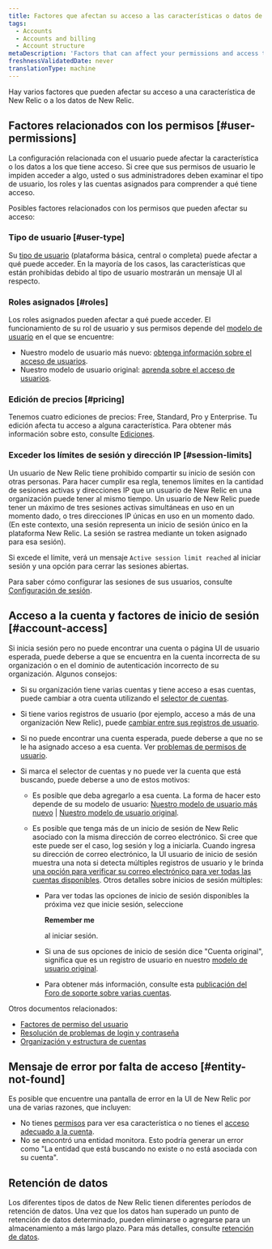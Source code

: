 ```yaml
---
title: Factores que afectan su acceso a las características o datos de New Relic
tags:
  - Accounts
  - Accounts and billing
  - Account structure
metaDescription: 'Factors that can affect your permissions and access to New Relic features, data, and accounts.'
freshnessValidatedDate: never
translationType: machine
---
```


Hay varios factores que pueden afectar su acceso a una característica de New Relic o a los datos de New Relic.

## Factores relacionados con los permisos [#user-permissions]

La configuración relacionada con el usuario puede afectar la característica o los datos a los que tiene acceso. Si cree que sus permisos de usuario le impiden acceder a algo, usted o sus administradores deben examinar el tipo de usuario, los roles y las cuentas asignados para comprender a qué tiene acceso.

Posibles factores relacionados con los permisos que pueden afectar su acceso:

### Tipo de usuario [#user-type]

Su [tipo de usuario](/docs/accounts/accounts-billing/new-relic-one-user-management/user-type) (plataforma básica, central o completa) puede afectar a qué puede acceder. En la mayoría de los casos, las características que están prohibidas debido al tipo de usuario mostrarán un mensaje UI al respecto.

### Roles asignados [#roles]

Los roles asignados pueden afectar a qué puede acceder. El funcionamiento de su rol de usuario y sus permisos depende del [modelo de usuario](/docs/accounts/original-accounts-billing/original-product-based-pricing/overview-user-models) en el que se encuentre:

* Nuestro modelo de usuario más nuevo: [obtenga información sobre el acceso de usuarios](/docs/accounts/accounts-billing/new-relic-one-user-management/user-management-concepts/#understand-concepts).
* Nuestro modelo de usuario original: [aprenda sobre el acceso de usuarios](/docs/accounts/original-accounts-billing/original-users-roles/users-roles-original-user-model/#roles).

### Edición de precios [#pricing]

Tenemos cuatro ediciones de precios: Free, Standard, Pro y Enterprise. Tu edición afecta tu acceso a alguna característica. Para obtener más información sobre esto, consulte [Ediciones](/docs/accounts/accounts-billing/new-relic-one-pricing-billing/new-relic-one-pricing-billing/#editions).

### Exceder los límites de sesión y dirección IP [#session-limits]

Un usuario de New Relic tiene prohibido compartir su inicio de sesión con otras personas. Para hacer cumplir esa regla, tenemos límites en la cantidad de sesiones activas y direcciones IP que un usuario de New Relic en una organización puede tener al mismo tiempo. Un usuario de New Relic puede tener un máximo de tres sesiones activas simultáneas en uso en un momento dado, o tres direcciones IP únicas en uso en un momento dado. (En este contexto, una sesión representa un inicio de sesión único en la plataforma New Relic. La sesión se rastrea mediante un token asignado para esa sesión).

Si excede el límite, verá un mensaje `Active session limit reached` al iniciar sesión y una opción para cerrar las sesiones abiertas.

Para saber cómo configurar las sesiones de sus usuarios, consulte [Configuración de sesión](/docs/accounts/accounts-billing/new-relic-one-user-management/authentication-domains-saml-sso-scim-more#session-mgmt).

## Acceso a la cuenta y factores de inicio de sesión [#account-access]

Si inicia sesión pero no puede encontrar una cuenta o página UI de usuario esperada, puede deberse a que se encuentra en la cuenta incorrecta de su organización o en el dominio de autenticación incorrecto de su organización. Algunos consejos:

* Si su organización tiene varias cuentas y tiene acceso a esas cuentas, puede cambiar a otra cuenta utilizando el [selector de cuentas](/docs/new-relic-solutions/get-started/glossary/#account-switcher).

* Si tiene varios registros de usuario (por ejemplo, acceso a más de una organización New Relic), puede [cambiar entre sus registros de usuario](/docs/accounts/accounts-billing/account-setup/multiple-logins-found).

* Si no puede encontrar una cuenta esperada, puede deberse a que no se le ha asignado acceso a esa cuenta. Ver [problemas de permisos de usuario](#user-permissions).

* Si marca el selector de cuentas y no puede ver la cuenta que está buscando, puede deberse a uno de estos motivos:

  * Es posible que deba agregarlo a esa cuenta. La forma de hacer esto depende de su modelo de usuario: [Nuestro modelo de usuario más nuevo](/docs/accounts/accounts-billing/account-structure/new-relic-account-structure/#account-access) \| [Nuestro modelo de usuario original](/docs/accounts/original-accounts-billing/original-users-roles/original-account-structure).

  * Es posible que tenga más de un inicio de sesión de New Relic asociado con la misma dirección de correo electrónico. Si cree que este puede ser el caso, log sesión y log a iniciarla. Cuando ingresa su dirección de correo electrónico, la UI usuario de inicio de sesión muestra una nota si detecta múltiples registros de usuario y le brinda [una opción para verificar su correo electrónico para ver todas las cuentas disponibles](/docs/accounts/accounts-billing/account-setup/multiple-logins-found). Otros detalles sobre inicios de sesión múltiples:

    * Para ver todas las opciones de inicio de sesión disponibles la próxima vez que inicie sesión, seleccione

      <DoNotTranslate>**Remember me**</DoNotTranslate>

      al iniciar sesión.

    * Si una de sus opciones de inicio de sesión dice "Cuenta original", significa que es un registro de usuario en nuestro [modelo de usuario original](/docs/accounts/original-accounts-billing/original-product-based-pricing/overview-user-models).

    * Para obtener más información, consulte esta [publicación del Foro de soporte sobre varias cuentas](https://discuss.newrelic.com/t/relic-solution-so-youve-created-a-new-account-and-cant-seem-to-access-your-old-account/113122).

Otros documentos relacionados:

* [Factores de permiso del usuario](#user-permissions)
* [Resolución de problemas de login y contraseña](/docs/accounts/install-new-relic/account-setup/troubleshoot-password-email-address-login-problems)
* [Organización y estructura de cuentas](/docs/accounts/accounts-billing/new-relic-one-pricing-users/account-user-structure)

## Mensaje de error por falta de acceso [#entity-not-found]

Es posible que encuentre una pantalla de error en la UI de New Relic por una de varias razones, que incluyen:

* No tienes [permisos](#user-permissions) para ver esa característica o no tienes el [acceso adecuado a la cuenta](#account-access).
* No se encontró una entidad monitora. Esto podría generar un error como "La entidad que está buscando no existe o no está asociada con su cuenta".

## Retención de datos

Los diferentes tipos de datos de New Relic tienen diferentes períodos de retención de datos. Una vez que los datos han superado un punto de retención de datos determinado, pueden eliminarse o agregarse para un almacenamiento a más largo plazo. Para más detalles, consulte [retención de datos](/docs/manage-stored-data).
